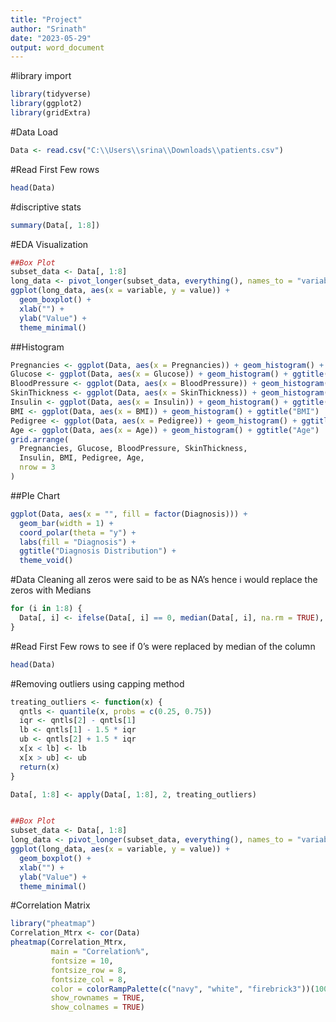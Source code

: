 ---
title: "Project"
author: "Srinath"
date: "2023-05-29"
output: word_document
---

#library import
```{r}
library(tidyverse)
library(ggplot2)
library(gridExtra)
```
#Data Load
```{r}
Data <- read.csv("C:\\Users\\srina\\Downloads\\patients.csv")
```
#Read First Few rows
```{r}
head(Data)
```
#discriptive stats
```{r}
summary(Data[, 1:8])
```
#EDA Visualization
```{r}
##Box Plot
subset_data <- Data[, 1:8]
long_data <- pivot_longer(subset_data, everything(), names_to = "variable", values_to = "value")
ggplot(long_data, aes(x = variable, y = value)) +
  geom_boxplot() +
  xlab("") +
  ylab("Value") +
  theme_minimal()
```
##Histogram
```{r}
Pregnancies <- ggplot(Data, aes(x = Pregnancies)) + geom_histogram() + ggtitle("Pregnancies")
Glucose <- ggplot(Data, aes(x = Glucose)) + geom_histogram() + ggtitle("Glucose")
BloodPressure <- ggplot(Data, aes(x = BloodPressure)) + geom_histogram() + ggtitle("Blood Pressure")
SkinThickness <- ggplot(Data, aes(x = SkinThickness)) + geom_histogram() + ggtitle("Skin Thickness")
Insulin <- ggplot(Data, aes(x = Insulin)) + geom_histogram() + ggtitle("Insulin")
BMI <- ggplot(Data, aes(x = BMI)) + geom_histogram() + ggtitle("BMI")
Pedigree <- ggplot(Data, aes(x = Pedigree)) + geom_histogram() + ggtitle("Pedigree")
Age <- ggplot(Data, aes(x = Age)) + geom_histogram() + ggtitle("Age")
grid.arrange(
  Pregnancies, Glucose, BloodPressure, SkinThickness,
  Insulin, BMI, Pedigree, Age,
  nrow = 3
)
```
##PIe Chart
```{r}
ggplot(Data, aes(x = "", fill = factor(Diagnosis))) +
  geom_bar(width = 1) +
  coord_polar(theta = "y") +
  labs(fill = "Diagnosis") +
  ggtitle("Diagnosis Distribution") +
  theme_void()
```
#Data Cleaning
all zeros were said to be as NA's hence i would replace the zeros with Medians
```{r}
for (i in 1:8) {
  Data[, i] <- ifelse(Data[, i] == 0, median(Data[, i], na.rm = TRUE), Data[, i])
}
```
#Read First Few rows to see if 0's were replaced by median of the column
```{r}
head(Data)
```
#Removing outliers using capping method
```{r}
treating_outliers <- function(x) {
  qntls <- quantile(x, probs = c(0.25, 0.75))
  iqr <- qntls[2] - qntls[1]
  lb <- qntls[1] - 1.5 * iqr
  ub <- qntls[2] + 1.5 * iqr
  x[x < lb] <- lb
  x[x > ub] <- ub
  return(x)
}

Data[, 1:8] <- apply(Data[, 1:8], 2, treating_outliers)


##Box Plot
subset_data <- Data[, 1:8]
long_data <- pivot_longer(subset_data, everything(), names_to = "variable", values_to = "value")
ggplot(long_data, aes(x = variable, y = value)) +
  geom_boxplot() +
  xlab("") +
  ylab("Value") +
  theme_minimal()


```

#Correlation Matrix
```{r}
library("pheatmap")
Correlation_Mtrx <- cor(Data)
pheatmap(Correlation_Mtrx,
         main = "Correlation%",
         fontsize = 10,
         fontsize_row = 8,
         fontsize_col = 8,
         color = colorRampPalette(c("navy", "white", "firebrick3"))(100),
         show_rownames = TRUE,
         show_colnames = TRUE)

```

